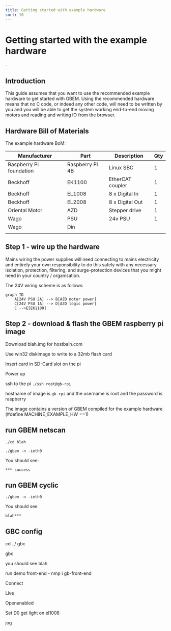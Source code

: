 ```yaml
---
title: Getting started with example hardware
sort: 10
---
```


# Getting started with the example hardware
<Tldr>
    -
</Tldr>

## Introduction
This guide assumes that you want to use the recommended example hardware to get started with GBEM. Using the recommended hardware means that no C code, or indeed any other code, will need to be written by you and you will be able to get the system working end-to-end moving motors and reading and writing IO from the browser.

## Hardware Bill of Materials

The example hardware BoM:

|Manufacturer               | Part               | Description          | Qty   |
|---------------------------|--------------------|----------------------|-------|
|Raspberry Pi foundation    | Raspberry Pi 4B    | Linux SBC            | 1     |
|Beckhoff                   | EK1100             | EtherCAT coupler     | 1     |
|Beckhoff                   | EL1008             | 8 x Digital In       | 1     |
|Beckhoff                   | EL2008             | 8 x Digital Out      | 1     |
|Oriental Motor             | AZD                | Stepper drive        | 1     |
|Wago                       | PSU                | 24v PSU              | 1     |
|Wago                       | Din                |||
|||||



## Step 1 - wire up the hardware

Mains wiring the power supplies will need connecting to mains electricity and entirely your own  responsibility to do this safely with any necessary isolation, protection, filtering, and surge-protection devices that you might need in your country / organisation.

The 24V wiring scheme is as follows: 

````mermaid
graph TD
    A[24V PSU 2A] --> B[AZD motor power]
    C[24V PSU 1A] --> D[AZD logic power]
    C -->E[EK1100]
````

## Step 2 - download & flash the GBEM raspberry pi image

Download blah.img for hostbalh.com

Use win32 diskimage to write to a 32mb flash card

Insert card in SD-Card slot on the pi

Power up

ssh to the pi `./ssh root@gb-rpi`

hostname of image is  `gb-rpi` and the username is root and the password is raspberry

The image contains a version of GBEM compiled for the example hardware (#define MACHINE_EXAMPLE_HW ==1)

## run GBEM netscan

`./cd blah`

`./gbem -n -ieth0`

You should see:

`*** success`

## run GBEM cyclic

`./gbem -n -ieth0`



You should see

`blah***`

## GBC config

cd ../ gbc 

gbc

you should see blah

run demo front-end - nmp i gb-front-end

Connect

Live

Openenabled

Set D0 get light on el1008

jog
